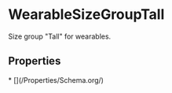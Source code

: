   
# WearableSizeGroupTall

Size group "Tall" for wearables.

## Properties

<Grid>
* [](/Properties/Schema.org/)
</Grid>


